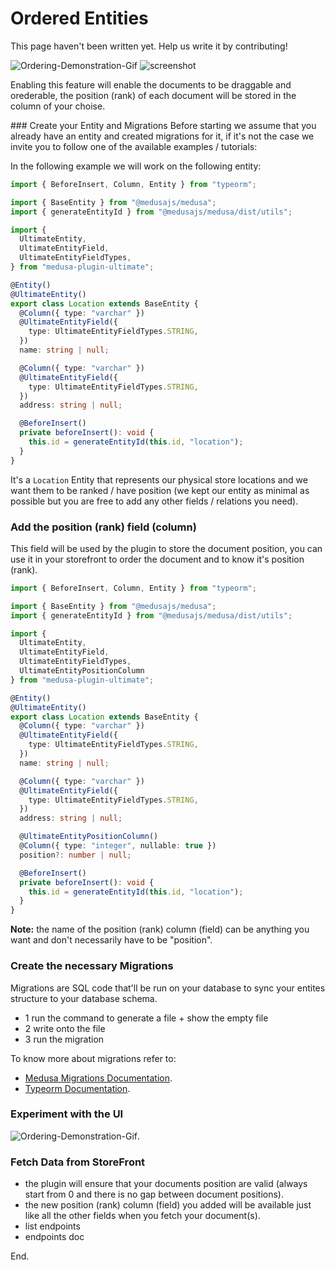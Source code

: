 # Ordered Entities

 
<Callout type="info" emoji="ℹ️">
  This page haven't been written yet. Help us write it by contributing!
</Callout>

![Ordering-Demonstration-Gif](/gifs/documents-ordering-demonstration.gif)
![screenshot](/assets/ordering-screenshot.png)

Enabling this feature will enable the documents to be draggable and orederable, the position (rank) of each document will be stored in the column of your choise.

<Steps>
### Create your Entity and Migrations
Before starting we assume that you already have an entity and created migrations for it, if it's not the case we invite you to follow one of the available examples / tutorials:

<Cards>
  <Card title="All Examples" href="/examples" />
  <Card title="Blog Post Category" href="/examples/blog-post-with-categories" />
  <Card title="Starting Tutorial" href="/getting-started" />
</Cards>

In the following example we will work on the following entity:

```ts filename="src/models/location.ts" showLineNumbers copy
import { BeforeInsert, Column, Entity } from "typeorm";

import { BaseEntity } from "@medusajs/medusa";
import { generateEntityId } from "@medusajs/medusa/dist/utils";

import {
  UltimateEntity,
  UltimateEntityField,
  UltimateEntityFieldTypes,
} from "medusa-plugin-ultimate";

@Entity()
@UltimateEntity()
export class Location extends BaseEntity {
  @Column({ type: "varchar" })
  @UltimateEntityField({
    type: UltimateEntityFieldTypes.STRING,
  })
  name: string | null;

  @Column({ type: "varchar" })
  @UltimateEntityField({
    type: UltimateEntityFieldTypes.STRING,
  })
  address: string | null;

  @BeforeInsert()
  private beforeInsert(): void {
    this.id = generateEntityId(this.id, "location");
  }
}
```

It's a `Location` Entity that represents our physical store locations and we want them to be ranked / have position (we kept our entity as minimal as possible but you are free to add any other fields / relations you need).

### Add the position (rank) field (column)

This field will be used by the plugin to store the document position, you can use it in your storefront to order the document and to know it's position   (rank).

```ts {10,28} filename="src/models/location.ts" showLineNumbers copy
import { BeforeInsert, Column, Entity } from "typeorm";

import { BaseEntity } from "@medusajs/medusa";
import { generateEntityId } from "@medusajs/medusa/dist/utils";

import {
  UltimateEntity,
  UltimateEntityField,
  UltimateEntityFieldTypes,
  UltimateEntityPositionColumn
} from "medusa-plugin-ultimate";

@Entity()
@UltimateEntity()
export class Location extends BaseEntity {
  @Column({ type: "varchar" })
  @UltimateEntityField({
    type: UltimateEntityFieldTypes.STRING,
  })
  name: string | null;

  @Column({ type: "varchar" })
  @UltimateEntityField({
    type: UltimateEntityFieldTypes.STRING,
  })
  address: string | null;

  @UltimateEntityPositionColumn()
  @Column({ type: "integer", nullable: true })
  position?: number | null;

  @BeforeInsert()
  private beforeInsert(): void {
    this.id = generateEntityId(this.id, "location");
  }
}
```

**Note:** the name of the position (rank) column (field) can be anything you want and don't necessarily have to be "position".

### Create the necessary Migrations

Migrations are SQL code that'll be run on your database to sync your entites structure to your database schema.

- 1 run the command to generate a file + show the empty file
- 2 write onto the file
- 3 run the migration

To know more about migrations refer to:
- [Medusa Migrations Documentation](https://example.com).
- [Typeorm Documentation](https://example.com).

### Experiment with the UI

![Ordering-Demonstration-Gif](/gifs/documents-ordering-demonstration.gif).

### Fetch Data from StoreFront

- the plugin will ensure that your documents position are valid (always start from 0 and there is no gap between document positions).
- the new position (rank) column (field) you added will be available just like all the other fields when you fetch your document(s).
- list endpoints
- endpoints doc

</Steps>

End.